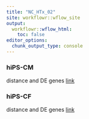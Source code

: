 ```yaml
---
title: "NC_HTx_02"
site: workflowr::wflow_site
output:
  workflowr::wflow_html:
    toc: false
editor_options:
  chunk_output_type: console
---
```


### hiPS-CM
distance and DE genes
[link](CM.html)

### hiPS-CF
distance and DE genes
[link](CF.html)
